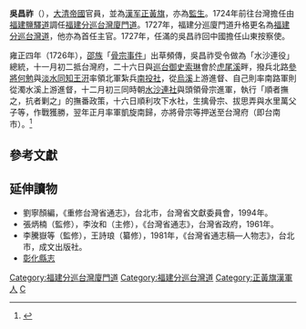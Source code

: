 '''吳昌祚'''（{{bd|?||?|}}），[[清朝|大清帝國]]官員，並為[[漢军正黃旗|漢军正黃旗]]，亦為[[監生|監生]]。1724年前往台灣擔任由[[福建|福建]][[鹽驛道|鹽驛道]]調任[[福建分巡台灣廈門道|福建分巡台灣廈門道]]。1727年，福建分巡廈門道升格更名為[[福建分巡台灣道|福建分巡台灣道]]，他亦為首任主官。1727年，任滿的吳昌祚回中國擔任山東按察使。

雍正四年（1726年），[[邵族|邵族]]「[[骨宗事件|骨宗事件]]」出草頻傳，吳昌祚受令做為「水沙連役」總統，十一月初二抵台灣府，二十六日與[[巡台御史|巡台御史]][[索琳|索琳]]會於[[虎尾溪|虎尾溪]]畔，撥兵北路[[參將|參將]][[何勉|何勉]]與[[淡水同知|淡水同知]][[王汧|王汧]]率領北軍紮兵[[南投市|南投社]]，從[[烏溪|烏溪]]上游進督、自己則率南路軍則從濁水溪上游進督，十二月初三同時朝[[水沙連社|水沙連社]]與頭領骨宗進軍，執行「順者撫之，抗者剿之」的撫番政策，十六日順利攻下水社，生擒骨宗、拔思弄與水里萬父子等，作戰獲勝，翌年正月率軍凱旋南歸，亦將骨宗等押送至台灣府（即台南市）。<ref>{{Cite journal|title=水沙連之役及其相關問題|author=陳哲三|url=|journal=逢甲人文社會學報|issue=18|doi=|others=|year=2009|volume=|page=90-92|pmid=}}</ref>

==參考文獻==
{{reflist}}

== 延伸讀物 ==
*劉寧顏編，《重修台灣省通志》，台北市，台灣省文獻委員會，1994年。
*張炳楠（監修），李汝和（主修），《台灣省通志》，台灣省政府，1961年。 
*李騰嶽等（監修），王詩琅（纂修），1981年，《台灣省通志稿—人物志》，台北市，成文出版社。
*[[彰化縣志|彰化縣志]]

{{start box}}
{{s-before|[[陳璸|陳璸]]}}
{{s-title|[[福建分巡台灣廈門道|福建分巡台灣廈門道]]|1724年}}
{{s-after|無（更名為[[福建分巡台灣道|福建分巡台灣道]]）}}
{{s-before|無（升格更名後首任）}}
{{s-title|[[福建分巡台灣道|福建分巡台灣道]]|1727年}}
{{s-after|[[俞存仁|俞存仁]]}}
{{end box}}
{{臺灣統治者}}

[[Category:福建分巡台灣廈門道|Category:福建分巡台灣廈門道]]
[[Category:福建分巡台灣道|Category:福建分巡台灣道]]
[[Category:正黃旗漢軍人|Category:正黃旗漢軍人]]
[[Category:吴姓|C]]